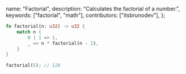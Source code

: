   name: "Factorial",
  description: "Calculates the factorial of a number.",
  keywords: ["factorial", "math"],
  contributors: ["itsbrunodev"],
};

```rust
fn factorial(n: u32) -> u32 {
    match n {
        0 | 1 => 1,
        _ => n * factorial(n - 1),
    }
}
```

```rust
factorial(5); // 120
```
